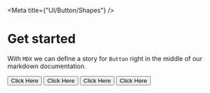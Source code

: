 
<Meta title={"UI/Button/Shapes"} />

# Get started

With `MDX` we can define a story for `Button` right in the middle of our
markdown documentation.

<Canvas>
  <Story name="Default">
    <Button>Click Here</Button>
  </Story>
  <Story name="Rounded">
    <Button borderRadius="8px">Click Here</Button>
  </Story>
  <Story name="Oval">
    <Button borderRadius="24px">Click Here</Button>
  </Story>
  <Story name="Sharp">
    <Button borderRadius="0">Click Here</Button>
  </Story>
</Canvas>
